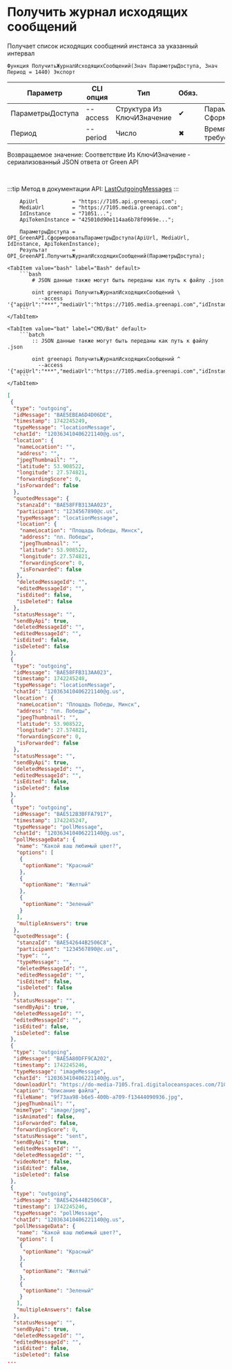 ﻿---
sidebar_position: 4
description: Получить журнал исходящих сообщений и другие функции для работы с Green API в Открытом пакете интеграций - бесплатной open-source библиотеке интеграций для 1С:Предприятие 8, OneScript и CLI
keywords: [1C, 1С, 1С:Предприятие, 1С:Предприятие 8.3, API, Интеграция, Сервисы, Обмен, OneScript, CLI, Green API]
---


# Получить журнал исходящих сообщений
 Получает список исходящих сообщений инстанса за указанный интервал



`Функция ПолучитьЖурналИсходящихСообщений(Знач ПараметрыДоступа, Знач Период = 1440) Экспорт`

  | Параметр | CLI опция | Тип | Обяз. | Назначение |
  |-|-|-|-|-|
  | ПараметрыДоступа | --access | Структура Из КлючИЗначение | &#x2714; | Параметры доступа. См. СформироватьПараметрыДоступа |
  | Период | --period | Число | &#x2716; | Время в минутах, за которое требуется показать сообщения |

  
  Возвращаемое значение:   Соответствие Из КлючИЗначение - сериализованный JSON ответа от Green API

<br/>

:::tip
Метод в документации API: [LastOutgoingMessages](https://green-api.com/docs/api/journals/LastOutgoingMessages/)
:::
<br/>



```bsl title="Пример использования для 1С:Предприятие/OneScript"
    ApiUrl           = "https://7105.api.greenapi.com";
    MediaUrl         = "https://7105.media.greenapi.com";
    IdInstance       = "71051...";
    ApiTokenInstance = "425010d90e114aa6b78f0969e...";

    ПараметрыДоступа = OPI_GreenAPI.СформироватьПараметрыДоступа(ApiUrl, MediaUrl, IdInstance, ApiTokenInstance);
    Результат        = OPI_GreenAPI.ПолучитьЖурналИсходящихСообщений(ПараметрыДоступа);
```
    

 <Tabs>
  
    <TabItem value="bash" label="Bash" default>
        ```bash
            # JSON данные также могут быть переданы как путь к файлу .json
            
            oint greenapi ПолучитьЖурналИсходящихСообщений \
              --access '{"apiUrl":"***","mediaUrl":"https://7105.media.greenapi.com","idInstance":"7105187566","apiTokenInstance":"***"}'
        ```
    </TabItem>
  
    <TabItem value="bat" label="CMD/Bat" default>
        ```batch
            :: JSON данные также могут быть переданы как путь к файлу .json
            
            oint greenapi ПолучитьЖурналИсходящихСообщений ^
              --access '{"apiUrl":"***","mediaUrl":"https://7105.media.greenapi.com","idInstance":"7105187566","apiTokenInstance":"***"}'
        ```
    </TabItem>
</Tabs>


```json title="Результат"
[
 {
  "type": "outgoing",
  "idMessage": "BAE5EBEA6D4D06DE",
  "timestamp": 1742245249,
  "typeMessage": "locationMessage",
  "chatId": "120363410406221140@g.us",
  "location": {
   "nameLocation": "",
   "address": "",
   "jpegThumbnail": "",
   "latitude": 53.908522,
   "longitude": 27.574821,
   "forwardingScore": 0,
   "isForwarded": false
  },
  "quotedMessage": {
   "stanzaId": "BAE58FFB313AA023",
   "participant": "1234567890@c.us",
   "typeMessage": "locationMessage",
   "location": {
    "nameLocation": "Площадь Победы, Минск",
    "address": "пл. Победы",
    "jpegThumbnail": "",
    "latitude": 53.908522,
    "longitude": 27.574821,
    "forwardingScore": 0,
    "isForwarded": false
   },
   "deletedMessageId": "",
   "editedMessageId": "",
   "isEdited": false,
   "isDeleted": false
  },
  "statusMessage": "",
  "sendByApi": true,
  "deletedMessageId": "",
  "editedMessageId": "",
  "isEdited": false,
  "isDeleted": false
 },
 {
  "type": "outgoing",
  "idMessage": "BAE58FFB313AA023",
  "timestamp": 1742245248,
  "typeMessage": "locationMessage",
  "chatId": "120363410406221140@g.us",
  "location": {
   "nameLocation": "Площадь Победы, Минск",
   "address": "пл. Победы",
   "jpegThumbnail": "",
   "latitude": 53.908522,
   "longitude": 27.574821,
   "forwardingScore": 0,
   "isForwarded": false
  },
  "statusMessage": "",
  "sendByApi": true,
  "deletedMessageId": "",
  "editedMessageId": "",
  "isEdited": false,
  "isDeleted": false
 },
 {
  "type": "outgoing",
  "idMessage": "BAE512B3BFFA7917",
  "timestamp": 1742245247,
  "typeMessage": "pollMessage",
  "chatId": "120363410406221140@g.us",
  "pollMessageData": {
   "name": "Какой ваш любимый цвет?",
   "options": [
    {
     "optionName": "Красный"
    },
    {
     "optionName": "Желтый"
    },
    {
     "optionName": "Зеленый"
    }
   ],
   "multipleAnswers": true
  },
  "quotedMessage": {
   "stanzaId": "BAE542644B2506C8",
   "participant": "1234567890@c.us",
   "type": "",
   "typeMessage": "",
   "deletedMessageId": "",
   "editedMessageId": "",
   "isEdited": false,
   "isDeleted": false
  },
  "statusMessage": "",
  "sendByApi": true,
  "deletedMessageId": "",
  "editedMessageId": "",
  "isEdited": false,
  "isDeleted": false
 },
 {
  "type": "outgoing",
  "idMessage": "BAE5A80DFF9CA202",
  "timestamp": 1742245246,
  "typeMessage": "imageMessage",
  "chatId": "120363410406221140@g.us",
  "downloadUrl": "https://do-media-7105.fra1.digitaloceanspaces.com/7105187566/9f73aa98-b6e5-400b-a709-f13444090936.jpg",
  "caption": "Описание файла",
  "fileName": "9f73aa98-b6e5-400b-a709-f13444090936.jpg",
  "jpegThumbnail": "",
  "mimeType": "image/jpeg",
  "isAnimated": false,
  "isForwarded": false,
  "forwardingScore": 0,
  "statusMessage": "sent",
  "sendByApi": true,
  "editedMessageId": "",
  "deletedMessageId": "",
  "videoNote": false,
  "isEdited": false,
  "isDeleted": false
 },
 {
  "type": "outgoing",
  "idMessage": "BAE542644B2506C8",
  "timestamp": 1742245246,
  "typeMessage": "pollMessage",
  "chatId": "120363410406221140@g.us",
  "pollMessageData": {
   "name": "Какой ваш любимый цвет?",
   "options": [
    {
     "optionName": "Красный"
    },
    {
     "optionName": "Желтый"
    },
    {
     "optionName": "Зеленый"
    }
   ],
   "multipleAnswers": false
  },
  "statusMessage": "",
  "sendByApi": true,
  "deletedMessageId": "",
  "editedMessageId": "",
  "isEdited": false,
  "isDeleted": false
...
```
